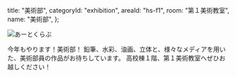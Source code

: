 
  title: "美術部",
  categoryId: "exhibition",
  areaId: "hs-f1",
  room: "第１美術教室",
  name: "美術部",
};

<Image src="art/sign.png" alt="あーとくらぶ" layout="fill" />

今年もやります！美術部！
鉛筆、水彩、油画、立体と、様々なメディアを用いた、美術部員の作品がお待ちしています。
高校棟１階、第１美術教室へぜひお越しください！

<Image src="art/room.png" alt="" layout="fill" />
